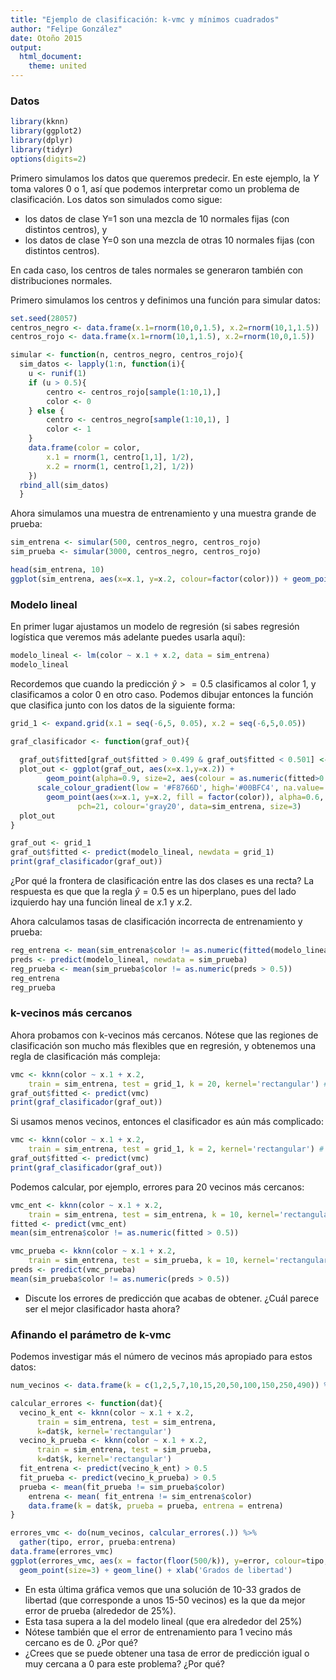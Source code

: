 ```yaml
---
title: "Ejemplo de clasificación: k-vmc y mínimos cuadrados"
author: "Felipe González"
date: Otoño 2015
output: 
  html_document: 
    theme: united
---
```


### Datos

```r
library(kknn)
library(ggplot2)
library(dplyr)
library(tidyr)
options(digits=2)
```



Primero simulamos los datos que queremos predecir. En este ejemplo, la $Y$ 
toma valores 0 o 1, así que podemos interpretar como un problema de clasificación. 
Los datos son simulados como sigue: 

- los datos de clase Y=1 son una mezcla de 10 normales fijas (con distintos centros), y 
- los datos de clase Y=0 son una mezcla de otras 10 normales fijas (con distintos centros). 

En cada caso, los centros de tales normales se generaron también con distribuciones normales.

Primero simulamos los centros y definimos una función para simular datos:

```r
set.seed(28057)
centros_negro <- data.frame(x.1=rnorm(10,0,1.5), x.2=rnorm(10,1,1.5))
centros_rojo <- data.frame(x.1=rnorm(10,1,1.5), x.2=rnorm(10,0,1.5))

simular <- function(n, centros_negro, centros_rojo){
  sim_datos <- lapply(1:n, function(i){
  	u <- runif(1)
  	if (u > 0.5){
  		centro <- centros_rojo[sample(1:10,1),]
  		color <- 0
  	} else {
  		centro <- centros_negro[sample(1:10,1), ]		
  		color <- 1
  	}
  	data.frame(color = color, 
  		x.1 = rnorm(1, centro[1,1], 1/2), 
  		x.2 = rnorm(1, centro[1,2], 1/2))
  	})
  rbind_all(sim_datos)
  }
```

Ahora simulamos una muestra de entrenamiento y una muestra grande de prueba:

```r
sim_entrena <- simular(500, centros_negro, centros_rojo)
sim_prueba <- simular(3000, centros_negro, centros_rojo)

head(sim_entrena, 10)
ggplot(sim_entrena, aes(x=x.1, y=x.2, colour=factor(color))) + geom_point()
```

### Modelo lineal

En primer lugar ajustamos un modelo de regresión (si sabes regresión logística que veremos más adelante
puedes usarla aquí):

```r
modelo_lineal <- lm(color ~ x.1 + x.2, data = sim_entrena)
modelo_lineal
```

Recordemos que cuando la predicción $\hat{y}>=0.5$ clasificamos al color 1, y clasificamos
a color 0 en otro caso. Podemos dibujar entonces la función que clasifica junto con los datos de la siguiente forma:

```r
grid_1 <- expand.grid(x.1 = seq(-6,5, 0.05), x.2 = seq(-6,5,0.05))

graf_clasificador <- function(graf_out){
  
  graf_out$fitted[graf_out$fitted > 0.499 & graf_out$fitted < 0.501] <- NA
  plot_out <- ggplot(graf_out, aes(x=x.1,y=x.2)) + 
	    geom_point(alpha=0.9, size=2, aes(colour = as.numeric(fitted>0.5))) + 
      scale_colour_gradient(low = '#F8766D', high='#00BFC4', na.value='gray20') +
	    geom_point(aes(x=x.1, y=x.2, fill = factor(color)), alpha=0.6, 
	           pch=21, colour='gray20', data=sim_entrena, size=3)
  plot_out
}

```

```r
graf_out <- grid_1
graf_out$fitted <- predict(modelo_lineal, newdata = grid_1) 
print(graf_clasificador(graf_out))
```

¿Por qué la frontera de clasificación entre las dos clases es una recta? La respuesta
es que que la regla $\hat{y}=0.5$ es un hiperplano, pues del lado izquierdo hay una función
lineal de $x.1$ y $x.2$.

Ahora calculamos tasas de clasificación incorrecta de entrenamiento y prueba:

```r
reg_entrena <- mean(sim_entrena$color != as.numeric(fitted(modelo_lineal)>0.5))
preds <- predict(modelo_lineal, newdata = sim_prueba)
reg_prueba <- mean(sim_prueba$color != as.numeric(preds > 0.5))
reg_entrena
reg_prueba
```

### k-vecinos más cercanos

Ahora probamos con k-vecinos más cercanos. Nótese que las regiones de clasificación son mucho más
flexibles que en regresión, y obtenemos una regla de clasificación más compleja:

```r
vmc <- kknn(color ~ x.1 + x.2, 
	train = sim_entrena, test = grid_1, k = 20, kernel='rectangular') # encontrar vecinos más cercanos en grid
graf_out$fitted <- predict(vmc) 
print(graf_clasificador(graf_out))
```


Si usamos menos vecinos, entonces el clasificador es aún más complicado:


```r
vmc <- kknn(color ~ x.1 + x.2, 
	train = sim_entrena, test = grid_1, k = 2, kernel='rectangular') # encontrar vecinos más cercanos en grid
graf_out$fitted <- predict(vmc) 
print(graf_clasificador(graf_out))
```

Podemos calcular, por ejemplo, errores para 20 vecinos más cercanos:


```r
vmc_ent <- kknn(color ~ x.1 + x.2, 
	train = sim_entrena, test = sim_entrena, k = 10, kernel='rectangular') 
fitted <- predict(vmc_ent)
mean(sim_entrena$color != as.numeric(fitted > 0.5))

```

```r
vmc_prueba <- kknn(color ~ x.1 + x.2, 
	train = sim_entrena, test = sim_prueba, k = 10, kernel='rectangular') 
preds <- predict(vmc_prueba) 
mean(sim_prueba$color != as.numeric(preds > 0.5))
```

- Discute los errores de predicción que acabas de obtener. ¿Cuál parece ser el mejor
clasificador hasta ahora?


### Afinando el parámetro de k-vmc

Podemos investigar más el número de vecinos más apropiado para estos datos:



```r
num_vecinos <- data.frame(k = c(1,2,5,7,10,15,20,50,100,150,250,490)) %>% group_by(k)

calcular_errores <- function(dat){
  vecino_k_ent <- kknn(color ~ x.1 + x.2, 
      train = sim_entrena, test = sim_entrena,
      k=dat$k, kernel='rectangular')
  vecino_k_prueba <- kknn(color ~ x.1 + x.2, 
      train = sim_entrena, test = sim_prueba, 
      k=dat$k, kernel='rectangular')
  fit_entrena <- predict(vecino_k_ent) > 0.5
  fit_prueba <- predict(vecino_k_prueba) > 0.5
  prueba <- mean(fit_prueba != sim_prueba$color)
	entrena <- mean( fit_entrena != sim_entrena$color)
	data.frame(k = dat$k, prueba = prueba, entrena = entrena)
}

errores_vmc <- do(num_vecinos, calcular_errores(.)) %>%
  gather(tipo, error, prueba:entrena)
data.frame(errores_vmc)
ggplot(errores_vmc, aes(x = factor(floor(500/k)), y=error, colour=tipo, group=tipo)) + 
  geom_point(size=3) + geom_line() + xlab('Grados de libertad')
```

- En esta última gráfica vemos que una solución de 10-33 grados de libertad (que corresponde
 a unos 15-50 vecinos) es la que da mejor error de prueba (alrededor de 25\%). 
- Esta tasa supera a la del modelo lineal (que era alrededor del 25%) 
 - Nótese también
 que el error de entrenamiento para 1 vecino más cercano es de 0. ¿Por qué?
 - ¿Crees que se puede obtener una tasa de error de predicción igual o muy cercana a 0 para este problema? ¿Por qué?
